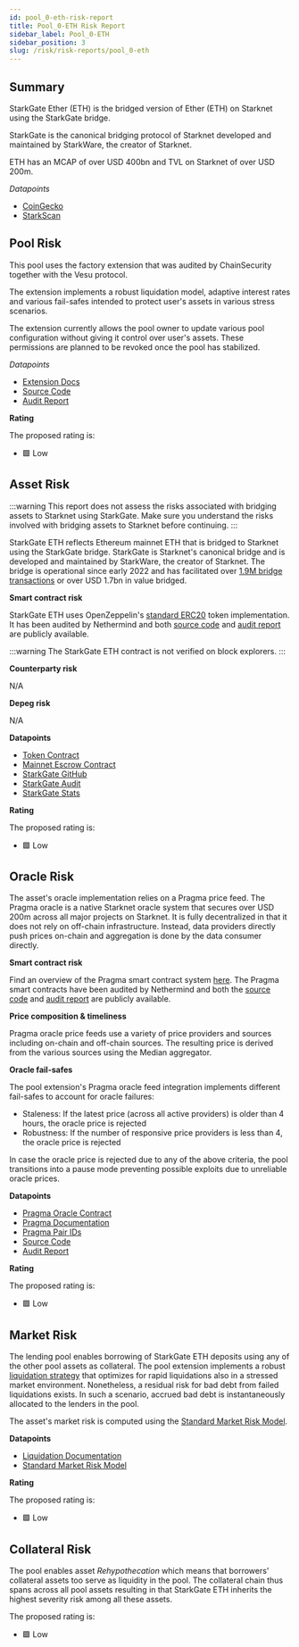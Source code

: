 ```yaml
---
id: pool_0-eth-risk-report
title: Pool_0-ETH Risk Report
sidebar_label: Pool_0-ETH
sidebar_position: 3
slug: /risk/risk-reports/pool_0-eth
---
```




## Summary

StarkGate Ether (ETH) is the bridged version of Ether (ETH) on Starknet using the StarkGate bridge.

StarkGate is the canonical bridging protocol of Starknet developed and maintained by StarkWare, the creator of Starknet. 

ETH has an MCAP of over USD 400bn and TVL on Starknet of over USD 200m.

*Datapoints*

- [CoinGecko](https://www.coingecko.com/en/coins/ethereum)
- [StarkScan](https://starkscan.co/token/0x049d36570d4e46f48e99674bd3fcc84644ddd6b96f7c741b1562b82f9e004dc7)


## Pool Risk

This pool uses the factory extension that was audited by ChainSecurity together with the Vesu protocol.

The extension implements a robust liquidation model, adaptive interest rates and various fail-safes intended
to protect user's assets in various stress scenarios.

The extension currently allows the pool owner to update various pool configuration without giving it control over user's assets.
These permissions are planned to be revoked once the pool has stabilized.

*Datapoints*

- [Extension Docs](https://docs.vesu.xyz/)
- [Source Code](https://github.com/vesuxyz/protocol/blob/dev/src/extension/default_extension.cairo)
- [Audit Report](https://github.com/vesuxyz/security)

**Rating**

The proposed rating is:

- 🟩 Low


## Asset Risk

:::warning
This report does not assess the risks associated with bridging assets to Starknet using StarkGate.
Make sure you understand the risks involved with bridging assets to Starknet before continuing.
:::

StarkGate ETH reflects Ethereum mainnet ETH that is bridged to Starknet using the StarkGate bridge. 
StarkGate is Starknet's canonical bridge and is developed and maintained by StarkWare, the creator of Starknet.
The bridge is operational since early 2022 and has facilitated over [1.9M bridge transactions](https://dune.com/sapiens/starknet-insighttokenomics-and-bridge-stats) or over USD 1.7bn in value bridged.

**Smart contract risk**

StarkGate ETH uses OpenZeppelin's [standard ERC20](https://github.com/OpenZeppelin/cairo-contracts) token implementation.
It has been audited by Nethermind and both [source code](https://github.com/starknet-io/starkgate-contracts) and [audit report](https://github.com/NethermindEth/PublicAuditReports/blob/main/NM0064-DRAFT_STARKGATE.pdf) are publicly available.

:::warning
The StarkGate ETH contract is not verified on block explorers.
:::

**Counterparty risk**

N/A

**Depeg risk**

N/A

**Datapoints**

- [Token Contract](https://starkscan.co/token/0x049d36570d4e46f48e99674bd3fcc84644ddd6b96f7c741b1562b82f9e004dc7)
- [Mainnet Escrow Contract](https://etherscan.io/address/0xae0Ee0A63A2cE6BaeEFFE56e7714FB4EFE48D419)
- [StarkGate GitHub](https://github.com/starknet-io/starkgate-contracts)
- [StarkGate Audit](https://github.com/NethermindEth/PublicAuditReports/blob/main/NM0064-DRAFT_STARKGATE.pdf)
- [StarkGate Stats](https://dune.com/sapiens/starknet-insighttokenomics-and-bridge-stats)

**Rating**

The proposed rating is:

- 🟩 Low


## Oracle Risk

The asset's oracle implementation relies on a Pragma price feed.
The Pragma oracle is a native Starknet oracle system that secures over USD 200m across all major projects on Starknet.
It is fully decentralized in that it does not rely on off-chain infrastructure. Instead, data providers directly push prices on-chain and aggregation is done by the data consumer directly.

**Smart contract risk**

Find an overview of the Pragma smart contract system [here](https://github.com/Astraly-Labs/pragma-oracle?tab=readme-ov-file#overview).
The Pragma smart contracts have been audited by Nethermind and both the [source code](https://github.com/Astraly-Labs/pragma-oracle) and [audit report](https://github.com/astraly-labs/pragma-oracle/tree/main/audits) are publicly available.

**Price composition & timeliness**

Pragma oracle price feeds use a variety of price providers and sources including on-chain and off-chain sources. 
The resulting price is derived from the various sources using the Median aggregator. 

**Oracle fail-safes**

The pool extension's Pragma oracle feed integration implements different fail-safes to account for oracle failures:

- Staleness: If the latest price (across all active providers) is older than 4 hours, the oracle price is rejected 
- Robustness: If the number of responsive price providers is less than 4, the oracle price is rejected

In case the oracle price is rejected due to any of the above criteria, the pool transitions into a pause mode preventing possible exploits due to unreliable oracle prices.

**Datapoints**

- [Pragma Oracle Contract](https://starkscan.co/contract/0x02a85bd616f912537c50a49a4076db02c00b29b2cdc8a197ce92ed1837fa875b#read-write-contract)
- [Pragma Documentation](https://docs.pragma.build/Resources/Cairo%201/data-feeds/consuming-data)
- [Pragma Pair IDs](https://docs.pragma.build/Resources/Cairo%201/data-feeds/supported-assets)
- [Source Code](https://github.com/Astraly-Labs/pragma-oracle)
- [Audit Report](https://github.com/astraly-labs/pragma-oracle/tree/main/audits)

**Rating**

The proposed rating is:

- 🟩 Low


## Market Risk

The lending pool enables borrowing of StarkGate ETH deposits using any of the other pool assets as collateral.
The pool extension implements a robust [liquidation strategy](https://docs.vesu.xyz) that optimizes for rapid liquidations also in a stressed market environment.
Nonetheless, a residual risk for bad debt from failed liquidations exists. 
In such a scenario, accrued bad debt is instantaneously allocated to the lenders in the pool.

The asset's market risk is computed using the [Standard Market Risk Model](https://docs.google.com/spreadsheets/d/1zU9IRKCX8xicSNd4UV78hMEw_rf-ZtGL/edit?usp=sharing&ouid=108086377410680948516&rtpof=true&sd=true).

**Datapoints**

- [Liquidation Documentation](https://docs.vesu.xyz)
- [Standard Market Risk Model](https://docs.google.com/spreadsheets/d/1zU9IRKCX8xicSNd4UV78hMEw_rf-ZtGL/edit?usp=sharing&ouid=108086377410680948516&rtpof=true&sd=true)

**Rating**

The proposed rating is:

- 🟩 Low


## Collateral Risk

The pool enables asset *Rehypothecation* which means that borrowers' collateral assets too serve as liquidity in the pool.
The collateral chain thus spans across all pool assets resulting in that StarkGate ETH inherits the highest severity risk among all these assets.

The proposed rating is:

- 🟩 Low
